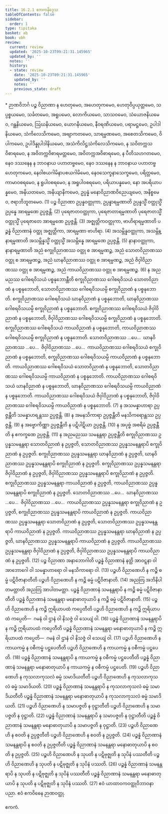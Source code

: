 ```yaml
---
title: 16.2.1 ဧကကနိဒ္ဒေသ
tableOfContents: false
sidebar:
  order: 1
type: tipitaka
basket: ab
book: vbh
review:
  current: review
  updated: '2025-10-23T09:21:31.145965'
  updated_by: ''
  notes: ''
  history:
  - state: review
    date: '2025-10-23T09:21:31.145965'
    updated_by: ''
    notes: ''
    previous_state: draft
---
```



<ReviewStatus review={frontmatter.review} showDetails={true} />

<HypothesisAnnotation frontmatter={frontmatter} />

<DynamicBreadcrumb />

<Paragraph type="center" book="vbh">
* ဉာဏဝိဘင်္ဂ
</Paragraph>



<Division number="761" book="vbh" e="ch" v="30" p="331">

<Paragraph number="2385" book="vbh">
ပဉ္စ ဝိညာဏာ န ဟေတုမေဝ, အဟေတုကမေဝ, ဟေတုဝိပ္ပယုတ္တမေဝ, သပ္ပစ္စယမေဝ, သင်္ခတမေဝ, အရူပမေဝ, လောကိယမေဝ, သာသဝမေဝ, သံယောဇနိယမေဝ, ဂန္ထနိယမေဝ, ဩဃနိယမေဝ, ယောဂနိယမေဝ, နီဝရဏိယမေဝ, ပရာမဋ္ဌမေဝ, ဥပါဒါနိယမေဝ, သံကိလေသိကမေဝ, အဗျာကတမေဝ, သာရမ္မဏမေဝ, အစေတသိကမေဝ, ဝိပါကမေဝ, ဥပါဒိန္နုပါဒါနိယမေဝ, အသံကိလိဋ္ဌသံကိလေသိကမေဝ, န သဝိတက္ကသဝိစာရမေဝ, န အဝိတက္ကဝိစာရမတ္တမေဝ, အဝိတက္ကအဝိစာရမေဝ, န ပီတိသဟဂတမေဝ, နေဝ ဒဿနေန န ဘာဝနာယ ပဟာတဗ္ဗမေဝ, နေဝ ဒဿနေန န ဘာဝနာယ ပဟာတဗ္ဗဟေတုကမေဝ, နေဝါစယဂါမိနာပစယဂါမိမေဝ, နေဝသေက္ခနာသေက္ခမေဝ, ပရိတ္တမေဝ, ကာမာဝစရမေဝ, န ရူပါဝစရမေဝ, န အရူပါဝစရမေဝ, ပရိယာပန္နမေဝ, နော အပရိယာပန္နမေဝ, အနိယတမေဝ, အနိယျာနိကမေဝ, ဥပ္ပန္နံ မနောဝိညာဏဝိညေယျမေဝ, အနိစ္စမေဝ, ဇရာဘိဘူတမေဝ. (1)
</Paragraph>

</Division>
<Division number="762" book="vbh" e="ch" v="30" p="331">

<Paragraph number="2386" book="vbh">
ပဉ္စ ဝိညာဏာ ဥပ္ပန္နဝတ္ထုကာ, ဥပ္ပန္နာရမ္မဏာတိ ဥပ္ပန္နသ္မိံ ဝတ္ထုသ္မိံ ဥပ္ပန္နေ အာရမ္မဏေ ဥပ္ပဇ္ဇန္တိ. (2)
</Paragraph>

<Paragraph number="2387" book="vbh">
ပုရေဇာတဝတ္ထုကာ, ပုရေဇာတာရမ္မဏာတိ ပုရေဇာတသ္မိံ ဝတ္ထုသ္မိံ ပုရေဇာတေ အာရမ္မဏေ ဥပ္ပဇ္ဇန္တိ. (3)
</Paragraph>

<Paragraph number="2388" book="vbh">
အဇ္ဈတ္တိကဝတ္ထုကာ, ဗာဟိရာရမ္မဏာတိ ပဉ္စန္နံ ဝိညာဏာနံ ဝတ္ထု အဇ္ဈတ္တိကာ, အာရမ္မဏာ ဗာဟိရာ. (4)
</Paragraph>

<Paragraph number="2389" book="vbh">
အသမ္ဘိန္နဝတ္ထုကာ, အသမ္ဘိန္နာရမ္မဏာတိ အသမ္ဘိန္နသ္မိံ ဝတ္ထုသ္မိံ အသမ္ဘိန္နေ အာရမ္မဏေ ဥပ္ပဇ္ဇန္တိ. (5)
</Paragraph>

<Paragraph number="2390" book="vbh">
နာနာဝတ္ထုကာ, နာနာရမ္မဏာတိ အညံ စက္ခုဝိညာဏဿ ဝတ္ထု စ အာရမ္မဏဉ္စ, အညံ သောတဝိညာဏဿ ဝတ္ထု စ အာရမ္မဏဉ္စ, အညံ ဃာနဝိညာဏဿ ဝတ္ထု စ အာရမ္မဏဉ္စ, အညံ ဇိဝှါဝိညာဏဿ ဝတ္ထု စ အာရမ္မဏဉ္စ, အညံ ကာယဝိညာဏဿ ဝတ္ထု စ အာရမ္မဏဉ္စ. (6)
</Paragraph>

</Division>
<Division number="763" book="vbh" e="ch" v="30" p="331">

<Paragraph number="2391" book="vbh">
န အညမညဿ ဂေါစရဝိသယံ ပစ္စနုဘောန္တီတိ စက္ခုဝိညာဏဿ ဂေါစရဝိသယံ သောတဝိညာဏံ န ပစ္စနုဘောတိ, သောတဝိညာဏဿ ဂေါစရဝိသယမ္ပိ စက္ခုဝိညာဏံ န ပစ္စနုဘောတိ. စက္ခုဝိညာဏဿ ဂေါစရဝိသယံ ဃာနဝိညာဏံ န ပစ္စနုဘောတိ, ဃာနဝိညာဏဿ ဂေါစရဝိသယမ္ပိ စက္ခုဝိညာဏံ န ပစ္စနုဘောတိ. စက္ခုဝိညာဏဿ ဂေါစရဝိသယံ ဇိဝှါဝိညာဏံ န ပစ္စနုဘောတိ, ဇိဝှါဝိညာဏဿ ဂေါစရဝိသယမ္ပိ စက္ခုဝိညာဏံ န ပစ္စနုဘောတိ. စက္ခုဝိညာဏဿ ဂေါစရဝိသယံ ကာယဝိညာဏံ န ပစ္စနုဘောတိ, ကာယဝိညာဏဿ ဂေါစရဝိသယမ္ပိ စက္ခုဝိညာဏံ န ပစ္စနုဘောတိ. သောတဝိညာဏဿ …ပေ…  ဃာနဝိညာဏဿ …ပေ…  ဇိဝှါဝိညာဏဿ …ပေ…  ကာယဝိညာဏဿ ဂေါစရဝိသယံ စက္ခုဝိညာဏံ န ပစ္စနုဘောတိ, စက္ခုဝိညာဏဿ ဂေါစရဝိသယမ္ပိ ကာယဝိညာဏံ န ပစ္စနုဘောတိ. ကာယဝိညာဏဿ ဂေါစရဝိသယံ သောတဝိညာဏံ န ပစ္စနုဘောတိ, သောတဝိညာဏဿ ဂေါစရဝိသယမ္ပိ ကာယဝိညာဏံ န ပစ္စနုဘောတိ. ကာယဝိညာဏဿ ဂေါစရဝိသယံ ဃာနဝိညာဏံ န ပစ္စနုဘောတိ, ဃာနဝိညာဏဿ ဂေါစရဝိသယမ္ပိ ကာယဝိညာဏံ န ပစ္စနုဘောတိ. ကာယဝိညာဏဿ ဂေါစရဝိသယံ ဇိဝှါဝိညာဏံ န ပစ္စနုဘောတိ, ဇိဝှါဝိညာဏဿ ဂေါစရဝိသယမ္ပိ ကာယဝိညာဏံ န ပစ္စနုဘောတိ. (7)
</Paragraph>

</Division>
<Division number="764" book="vbh" e="ch" v="30" p="332">

<Paragraph number="2392" book="vbh">
န အသမန္နာဟာရာ ဥပ္ပဇ္ဇန္တီတိ သမန္နာဟရန္တဿ ဥပ္ပဇ္ဇန္တိ. (8)
</Paragraph>

<Paragraph number="2393" book="vbh">
န အမနသိကာရာ ဥပ္ပဇ္ဇန္တီတိ မနသိကရောန္တဿ ဥပ္ပဇ္ဇန္တိ. (9)
</Paragraph>

<Paragraph number="2394" book="vbh">
န အဗ္ဗောကိဏ္ဏာ ဥပ္ပဇ္ဇန္တီတိ န ပဋိပါဋိယာ ဥပ္ပဇ္ဇန္တိ. (10)
</Paragraph>

<Paragraph number="2395" book="vbh">
န အပုဗ္ဗံ အစရိမံ ဥပ္ပဇ္ဇန္တီတိ န ဧကက္ခဏေ ဥပ္ပဇ္ဇန္တိ. (11)
</Paragraph>

</Division>
<Division number="765" book="vbh" e="ch" v="30" p="332">

<Paragraph number="2396" book="vbh">
န အညမညဿ သမနန္တရာ ဥပ္ပဇ္ဇန္တီတိ စက္ခုဝိညာဏဿ ဥပ္ပန္နသမနန္တရာ သောတဝိညာဏံ န ဥပ္ပဇ္ဇတိ, သောတဝိညာဏဿ ဥပ္ပန္နသမနန္တရာပိ စက္ခုဝိညာဏံ န ဥပ္ပဇ္ဇတိ. စက္ခုဝိညာဏဿ ဥပ္ပန္နသမနန္တရာ ဃာနဝိညာဏံ န ဥပ္ပဇ္ဇတိ, ဃာနဝိညာဏဿ ဥပ္ပန္နသမနန္တရာပိ စက္ခုဝိညာဏံ န ဥပ္ပဇ္ဇတိ. စက္ခုဝိညာဏဿ ဥပ္ပန္နသမနန္တရာ ဇိဝှါဝိညာဏံ န ဥပ္ပဇ္ဇတိ, ဇိဝှါဝိညာဏဿ ဥပ္ပန္နသမနန္တရာပိ စက္ခုဝိညာဏံ န ဥပ္ပဇ္ဇတိ. စက္ခုဝိညာဏဿ ဥပ္ပန္နသမနန္တရာ ကာယဝိညာဏံ န ဥပ္ပဇ္ဇတိ, ကာယဝိညာဏဿ ဥပ္ပန္နသမနန္တရာပိ စက္ခုဝိညာဏံ န ဥပ္ပဇ္ဇတိ. သောတဝိညာဏဿ …ပေ…  ဃာနဝိညာဏဿ …ပေ…  ဇိဝှါဝိညာဏဿ …ပေ…  ကာယဝိညာဏဿ ဥပ္ပန္နသမနန္တရာ စက္ခုဝိညာဏံ န ဥပ္ပဇ္ဇတိ, စက္ခုဝိညာဏဿ ဥပ္ပန္နသမနန္တရာပိ ကာယဝိညာဏံ န ဥပ္ပဇ္ဇတိ. ကာယဝိညာဏဿ ဥပ္ပန္နသမနန္တရာ သောတဝိညာဏံ န ဥပ္ပဇ္ဇတိ, သောတဝိညာဏဿ ဥပ္ပန္နသမနန္တရာပိ ကာယဝိညာဏံ န ဥပ္ပဇ္ဇတိ. ကာယဝိညာဏဿ ဥပ္ပန္နသမနန္တရာ ဃာနဝိညာဏံ န ဥပ္ပဇ္ဇတိ, ဃာနဝိညာဏဿ ဥပ္ပန္နသမနန္တရာပိ ကာယဝိညာဏံ န ဥပ္ပဇ္ဇတိ. ကာယဝိညာဏဿ ဥပ္ပန္နသမနန္တရာ ဇိဝှါဝိညာဏံ န ဥပ္ပဇ္ဇတိ, ဇိဝှါဝိညာဏဿ ဥပ္ပန္နသမနန္တရာပိ ကာယဝိညာဏံ န ဥပ္ပဇ္ဇတိ. (12)
</Paragraph>

</Division>
<Division number="766" book="vbh" e="ch" v="30" p="333">

<Paragraph number="2397" book="vbh">
ပဉ္စ ဝိညာဏာ အနာဘောဂါတိ ပဉ္စန္နံ ဝိညာဏာနံ နတ္ထိ အာဝဋ္ဋနာ ဝါ အာဘောဂေါ ဝါ သမန္နာဟာရော ဝါ မနသိကာရော ဝါ. (13)
</Paragraph>

<Paragraph number="2398" book="vbh">
ပဉ္စဟိ ဝိညာဏေဟိ န ကဉ္စိ ဓမ္မံ ပဋိဝိဇာနာတီတိ ပဉ္စဟိ ဝိညာဏေဟိ န ကဉ္စိ ဓမ္မံ ပဋိဝိဇာနာတိ. (14)
</Paragraph>

<Paragraph number="2399" book="vbh">
အညတြ အဘိနိပါတမတ္တာတိ အညတြ အာပါတမတ္တာ.
</Paragraph>

<Paragraph number="2400" book="vbh">
ပဉ္စန္နံ ဝိညာဏာနံ သမနန္တရာပိ န ကဉ္စိ ဓမ္မံ ပဋိဝိဇာနာတီတိ ပဉ္စန္နံ ဝိညာဏာနံ သမနန္တရာ မနောဓာတုယာပိ န ကဉ္စိ ဓမ္မံ ပဋိဝိဇာနာတိ. (15)
</Paragraph>

<Paragraph number="2401" book="vbh">
ပဉ္စဟိ ဝိညာဏေဟိ န ကဉ္စိ ဣရိယာပထံ ကပ္ပေတီတိ ပဉ္စဟိ ဝိညာဏေဟိ န ကဉ္စိ ဣရိယာပထံ ကပ္ပေတိ—  ဂမနံ ဝါ ဌာနံ ဝါ နိသဇ္ဇံ ဝါ သေယျံ ဝါ. (16)
</Paragraph>

<Paragraph number="2402" book="vbh">
ပဉ္စန္နံ ဝိညာဏာနံ သမနန္တရာပိ န ကဉ္စိ ဣရိယာပထံ ကပ္ပေတီတိ ပဉ္စန္နံ ဝိညာဏာနံ သမနန္တရာ မနောဓာတုယာပိ န ကဉ္စိ ဣရိယာပထံ ကပ္ပေတိ—  ဂမနံ ဝါ ဌာနံ ဝါ နိသဇ္ဇံ ဝါ သေယျံ ဝါ. (17)
</Paragraph>

<Paragraph number="2403" book="vbh">
ပဉ္စဟိ ဝိညာဏေဟိ န ကာယကမ္မံ န ဝစီကမ္မံ ပဋ္ဌပေတီတိ ပဉ္စဟိ ဝိညာဏေဟိ န ကာယကမ္မံ န ဝစီကမ္မံ ပဋ္ဌပေတိ. (18)
</Paragraph>

<Paragraph number="2404" book="vbh">
ပဉ္စန္နံ ဝိညာဏာနံ သမနန္တရာပိ န ကာယကမ္မံ န ဝစီကမ္မံ ပဋ္ဌပေတီတိ ပဉ္စန္နံ ဝိညာဏာနံ သမနန္တရာ မနောဓာတုယာပိ န ကာယကမ္မံ န ဝစီကမ္မံ ပဋ္ဌပေတိ. (19)
</Paragraph>

<Paragraph number="2405" book="vbh">
ပဉ္စဟိ ဝိညာဏေဟိ န ကုသလာကုသလံ ဓမ္မံ သမာဒိယတီတိ ပဉ္စဟိ ဝိညာဏေဟိ န ကုသလာကုသလံ ဓမ္မံ သမာဒိယတိ. (20)
</Paragraph>

<Paragraph number="2406" book="vbh">
ပဉ္စန္နံ ဝိညာဏာနံ သမနန္တရာပိ န ကုသလာကုသလံ ဓမ္မံ သမာဒိယတီတိ ပဉ္စန္နံ ဝိညာဏာနံ သမနန္တရာ မနောဓာတုယာပိ န ကုသလာကုသလံ ဓမ္မံ သမာဒိယတိ. (21)
</Paragraph>

<Paragraph number="2407" book="vbh">
ပဉ္စဟိ ဝိညာဏေဟိ န သမာပဇ္ဇတိ န ဝုဋ္ဌာတီတိ ပဉ္စဟိ ဝိညာဏေဟိ န သမာပဇ္ဇတိ န ဝုဋ္ဌာတိ. (22)
</Paragraph>

<Paragraph number="2408" book="vbh">
ပဉ္စန္နံ ဝိညာဏာနံ သမနန္တရာပိ န သမာပဇ္ဇတိ န ဝုဋ္ဌာတီတိ ပဉ္စန္နံ ဝိညာဏာနံ သမနန္တရာ မနောဓာတုယာပိ န သမာပဇ္ဇတိ န ဝုဋ္ဌာတိ. (23)
</Paragraph>

<Paragraph number="2409" book="vbh">
ပဉ္စဟိ ဝိညာဏေဟိ န စဝတိ န ဥပ္ပဇ္ဇတီတိ ပဉ္စဟိ ဝိညာဏေဟိ န စဝတိ န ဥပ္ပဇ္ဇတိ. (24)
</Paragraph>

<Paragraph number="2410" book="vbh">
ပဉ္စန္နံ ဝိညာဏာနံ သမနန္တရာပိ န စဝတိ န ဥပ္ပဇ္ဇတီတိ ပဉ္စန္နံ ဝိညာဏာနံ သမနန္တရာ မနောဓာတုယာပိ န စဝတိ န ဥပ္ပဇ္ဇတိ. (25)
</Paragraph>

<Paragraph number="2411" book="vbh">
ပဉ္စဟိ ဝိညာဏေဟိ န သုပတိ န ပဋိဗုဇ္ဈတိ န သုပိနံ ပဿတီတိ ပဉ္စဟိ ဝိညာဏေဟိ န သုပတိ န ပဋိဗုဇ္ဈတိ န သုပိနံ ပဿတိ. (26)
</Paragraph>

<Paragraph number="2412" book="vbh">
ပဉ္စန္နံ ဝိညာဏာနံ သမနန္တရာပိ န သုပတိ န ပဋိဗုဇ္ဈတိ န သုပိနံ ပဿတီတိ ပဉ္စန္နံ ဝိညာဏာနံ သမနန္တရာ မနောဓာတုယာပိ န သုပတိ န ပဋိဗုဇ္ဈတိ န သုပိနံ ပဿတိ. (27)
</Paragraph>

<Paragraph number="2413" book="vbh">
ဧဝံ ယာထာဝကဝတ္ထုဝိဘာဝနာ ပညာ.

</Paragraph>
</Division>

<Paragraph number="2414" type="center" book="vbh">
ဧဝံ ဧကဝိဓေန ဉာဏဝတ္ထု.

  
ဧကကံ.
</Paragraph>